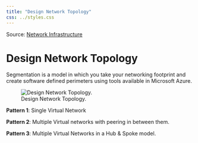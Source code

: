 ```yaml
---
title: "Design Network Topology"
css: ../styles.css
---
```


Source: [Network Infrastructure](https://microsoftlearning.github.io/AZ-305-DesigningMicrosoftAzureInfrastructureSolutions/Instructions/CaseStudy/09-Networkingoption2.html)

# Design Network Topology
Segmentation is a model in which you take your networking footprint and create software defined perimeters using tools available in Microsoft Azure.

![Design Network Topology.](../images/design-network-topology.png)

**Pattern 1**: Single Virtual Network

**Pattern 2**: Multiple Virtual networks with peering in between them.

**Pattern 3**: Multiple Virtual Networks in a Hub & Spoke model.
